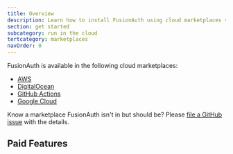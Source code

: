 ```yaml
---
title: Overview
description: Learn how to install FusionAuth using cloud marketplaces such as AWS.
section: get started
subcategory: run in the cloud
tertcategory: marketplaces
navOrder: 0
---
```


FusionAuth is available in the following cloud marketplaces:

* [AWS](/docs/get-started/run-in-the-cloud/marketplaces/aws)
* [DigitalOcean](/docs/get-started/run-in-the-cloud/marketplaces/digitalocean)
* [GitHub Actions](/docs/get-started/run-in-the-cloud/marketplaces/github-actions)
* [Google Cloud](/docs/get-started/run-in-the-cloud/marketplaces/google-cloud)

Know a marketplace FusionAuth isn't in but should be? Please [file a GitHub issue](https://github.com/FusionAuth/fusionauth-issues/issues/) with the details.

## Paid Features

<PaidFeatures />
